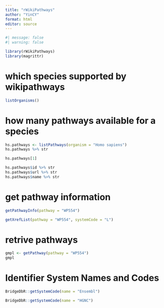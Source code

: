 ```yaml
---
title: "rWikiPathways"
author: "YinCY"
format: html
editor: source
---
```


```r
#| message: false
#| warning: false

library(rWikiPathways)
library(magrittr)
```

# which species supported by wikipathways

```r
listOrganisms()
```

# how many pathways available for a species

```r
hs.pathways <- listPathways(organism = "Homo sapiens")
hs.pathways %>% str
```

```r
hs.pathways[1]
```

```r
hs.pathways$id %>% str
hs.pathways$url %>% str
hs.pathways$name %>% str
```

# get pathway information

```r
getPathwayInfo(pathway = "WP554")
```

```r
getXrefList(pathway = "WP554", systemCode = "L")
```

# retrive pathways

```r
gmpl <- getPathway(pathway = "WP554")
gmpl
```

# Identifier System Names and Codes

```r
BridgeDbR::getSystemCode(name = "Ensembl")

BridgeDbR::getSystemCode(name = "HGNC")
```
